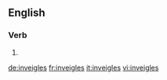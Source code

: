 ==English==

===Verb===
{{head|en|verb form}}

# {{en-third-person singular of|inveigle}}

[[de:inveigles]]
[[fr:inveigles]]
[[it:inveigles]]
[[vi:inveigles]]